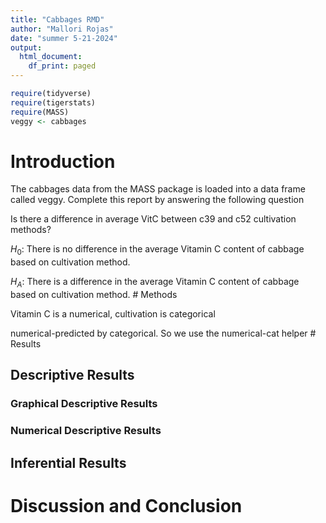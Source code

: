 ```yaml
---
title: "Cabbages RMD"
author: "Mallori Rojas"
date: "summer 5-21-2024"
output:
  html_document:
    df_print: paged
---
```


```r
require(tidyverse)
require(tigerstats)
require(MASS)
veggy <- cabbages
```

# Introduction

<!--In this section you explain what you are trying to show.  Where did the data come from?  What is the research or other question you are trying to answer?!-->
The cabbages data from the MASS package is loaded into a data frame called veggy. Complete this report by answering the following question  
 
Is there a difference in average VitC between c39 and c52 cultivation methods?  

$H_0$: There is no difference in the average Vitamin C content of cabbage based on cultivation method.

$H_A$: There is a difference in the average Vitamin C content of cabbage based on cultivation method.
# Methods

<!--Decide on your methods:  use "variable analysis" or other appropriate descriptors.  Make sure to choose at least one graphical method and at least one numerical method.!-->

Vitamin C is a numerical, cultivation is categorical

numerical-predicted by categorical. So we use the numerical-cat helper 
# Results

<!--Divide this section into two sub-sections:  One for your descriptive  results and one for your inferential results.!-->

## Descriptive Results



### Graphical Descriptive Results

<!--Graphical results here.  Make sure to show your code.  Provide appropriate labels for axes, giving units if possible, and provide a good title for the graph, too.  Use the graphical results to describe the patterns if any that exist in the data as focused toward the research question!-->






### Numerical Descriptive Results

<!--Numerical results go here. Use the numerical results to describe the patterns if any that exist in the data as focused toward the research question!-->

## Inferential Results

<!--State hypothesis clearly.  Make sure your discussion of the inferential test covers all the aspects that the test output produces, such as test statistic, p-value etc.  Make a decision about the null hypothesis, explain the assumptions on which the selected test/procedure was based, and why the chosen procedure satisfys the assumptions and is appropriate to answer the research question!-->


# Discussion and Conclusion

<!--Discussion and conclusion here.  If you found a relationship be sure to consider whether the relationship occurs because one of the variavbles causes the other, or whether they perhasps are related for some other reason.  Watch the chapter 6 videos from the GeorgeTown videos collection.!-->
